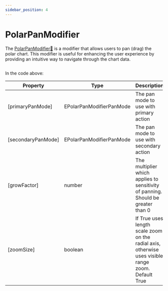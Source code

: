 ```yaml
---
sidebar_position: 4
---
```


# PolarPanModifier


The [PolarPanModifier:blue_book:](https://www.scichart.com/documentation/js/v4/typedoc/classes/polarpanmodifier.html) is a modifier that allows users to pan (drag) the polar chart. This modifier is useful for enhancing the user experience by providing an intuitive way to navigate through the chart data.

```ts showLineNumbers file=./demo.js start=region_A_start end=region_A_end
```



<ChartPreviewWrapper jsContent={PolarPanModifier} />

In the code above:

| Property | Type | Description |
| -------- | ---- | ----------- |
| [primaryPanMode] | EPolarPanModifierPanMode | The pan mode to use with primary action |
| [secondaryPanMode] | EPolarPanModifierPanMode | The pan mode to use with secondary action |
| [growFactor] | number | The multiplier which applies to sensitivity of panning. Should be greater than 0 |
| [zoomSize] | boolean | If True uses length scale zoom on the radial axis, otherwise uses visible range zoom. Default True |